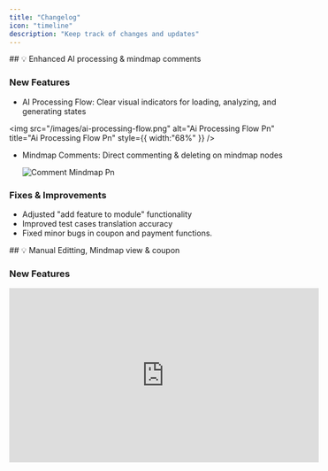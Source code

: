 ```yaml
---
title: "Changelog"
icon: "timeline"
description: "Keep track of changes and updates"
---
```


<Update label="07/08/2025" description="v1.1.1">
  ## 💡 Enhanced AI processing & mindmap comments

  ### New Features

  - AI Processing Flow: Clear visual indicators for loading, analyzing, and generating states

  <img
    src="/images/ai-processing-flow.png"
    alt="Ai Processing Flow Pn"
    title="Ai Processing Flow Pn"
    style={{ width:"68%" }}
  />

  - Mindmap Comments: Direct commenting & deleting on mindmap nodes

    ![Comment Mindmap Pn](/images/comment-mindmap.png)

  ### Fixes & Improvements

  - Adjusted "add feature to module" functionality
  - Improved test cases translation accuracy
  - Fixed minor bugs in coupon and payment functions.
</Update>

<Update label="16/07/2025" description="v1.1.0">
  ## 💡 Manual Editting, Mindmap view & coupon

  ### New Features

  <Frame>
    <iframe width="560" height="315" src="https://www.youtube.com/embed/2_BMbUQBkaI?si=HtNhOT8kI4k8Yuuf" title="YouTube video player" frameborder="0" allow="accelerometer; autoplay; clipboard-write; encrypted-media; gyroscope; picture-in-picture; web-share" referrerpolicy="strict-origin-when-cross-origin" allowfullscreen />
  </Frame>
  - Added ability to manually edit categories, sub-categories, checklists, and test cases.
  - Support coupons.
  - Added Table of Contents for quick navigation to categories and sub-categories.
  - Introduced feature favorites: pin frequently used features and actions to the top.
  - Added mindmap view.
  - Enabled package upgrades via email for Admin role.
  - Pending bills can now be viewed and paid if still within the 30-minute payment window.

  ### Fixes & Improvements

  - Added loading states when generating test cases (is thinking from AI).
  - Truncated test data when data is too long.
  - Increased AI input limit from 20,000 to 32,000 tokens for longer requirements.
  - Fixed occasional errors when exporting to Excel (.xlsx).
  - Adjusted export limits: trial packages can now export only .csv files, not .xlsx.
  - Minor UI improvements.
  - Fixed bug where no project was selected.
  - Fixed minor bugs in Modules.
  - Adjusted package limits.
</Update>

<Update label="24/06/2025" description="v1.0.0">
  ## 💡 Official Commercial Release

  <Frame>
    ![Testgenai V1 Jp](/images/testgenai-v1.jpg)
  </Frame>
  ### New Features

  - Three subscription plans: 149K, 499K, 999K VND/month with trial plan available
  - Purchase additional usage when monthly quota is exceeded
  - Payment integration with Sepay for seamless transactions
  - Comprehensive subscription management & usage history tracking
  - Personal profile management with customizable settings
  - Generate test cases by category, sub-category, and individual checklist
  - Merge checklist and test cases
  - Clone checklist
  - Modular project structure: Project \> Module \> Feature
  - Advanced personalization: test case type, priority, tone, detail level, exclusion rules
  - Data security: user data isolated per account, never shared with third parties

  ### Enhancements

  - Unified interface for creating checklist and test cases with improved UX
  - Enhanced UI design tailored for each project
  - Multi-language support: English, Vietnamese, Chinese, Japanese, Korean, French, German, Russian
  - Bulk delete checklist by category and sub-category
  - Advanced export configuration: field ordering, selective exports, CSV/JSON/XLSX formats with custom IDs
  - Complete authentication workflow: registration, login, password recovery, profile management
  - Direct image copy/paste functionality in chat input
</Update>

<Update label="26/04/2025" description="MVP">
  ## 💡 MVP Release

  ### Features

  - Basic registration / login
  - Whitelist management (for users participating in early-stage application testing)
  - Project management (CRUD) \+ project configuration
  - Create / manage features
  - Support data input via text, image, PDF, and .txt files
  - Generate checklist using AI
  - Update checklist using AI
  - Expand checklist into test cases using AI
  - Version management
  - History management
  - Adjust checklist using AI
  - Rebuild checklist from scratch using AI
  - Translate checklist into other languages
  - Export checklist/test cases to Excel files
  - View test cases in table format with search/filter options
</Update>